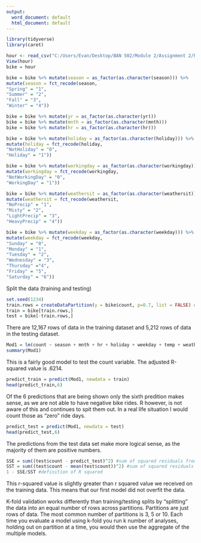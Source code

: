 ---
output:
  word_document: default
  html_document: default
---
```{r}
library(tidyverse)
library(caret)
```



```{r}
hour <- read_csv("C:/Users/Evan/Desktop/BAN 502/Module 2/Assignment 2/hour.csv")
View(hour)
bike = hour

bike = bike %>% mutate(season = as_factor(as.character(season))) %>%
mutate(season = fct_recode(season,
"Spring" = "1",
"Summer" = "2",
"Fall" = "3",
"Winter" = "4"))

bike = bike %>% mutate(yr = as_factor(as.character(yr))) 
bike = bike %>% mutate(mnth = as_factor(as.character(mnth))) 
bike = bike %>% mutate(hr = as_factor(as.character(hr))) 

bike = bike %>% mutate(holiday = as_factor(as.character(holiday))) %>%
mutate(holiday = fct_recode(holiday,
"NotHoliday" = "0",
"Holiday" = "1"))

bike = bike %>% mutate(workingday = as_factor(as.character(workingday))) %>%
mutate(workingday = fct_recode(workingday,
"NotWorkingDay" = "0",
"WorkingDay" = "1"))

bike = bike %>% mutate(weathersit = as_factor(as.character(weathersit))) %>%
mutate(weathersit = fct_recode(weathersit,
"NoPrecip" = "1",
"Misty" = "2",
"LightPrecip" = "3",
"HeavyPrecip" = "4"))

bike = bike %>% mutate(weekday = as_factor(as.character(weekday))) %>%
mutate(weekday = fct_recode(weekday,
"Sunday" = "0",
"Monday" = "1",
"Tuesday" = "2",
"Wednesday" = "3",
"Thursday" ="4",
"Friday" = "5",
"Saturday" = "6"))
```
Split the data (training and testing)
```{r}
set.seed(1234)
train.rows = createDataPartition(y = bike$count, p=0.7, list = FALSE) #70% in training
train = bike[train.rows,] 
test = bike[-train.rows,]
```
There are 12,167 rows of data in the training dataset and 5,212 rows of data in the testing dataset.  

```{r}
Mod1 = lm(count ~ season + mnth + hr + holiday + weekday + temp + weathersit, train)
summary(Mod1)
```
This is a fairly good model to test the count variable. The adjusted R-squared value is .6214.

```{r}
predict_train = predict(Mod1, newdata = train)
head(predict_train,6)
```
Of the 6 predictions that are being shown only the sixth predition makes sense, as we are not able to have negative bike rides. R however, is not aware of this and continues to spit them out. In a real life situation I would count those as "zero" ride days. 
```{r}
predict_test = predict(Mod1, newdata = test)
head(predict_test,6)
```
The predictions from the test data set make more logical sense, as the majority of them are positive numbers.

```{r}
SSE = sum((test$count - predict_test)^2) #sum of squared residuals from model
SST = sum((test$count - mean(test$count))^2) #sum of squared residuals from a "naive" model
1 - SSE/SST #definition of R squared
```
This r-squared value is slightly greater than r squared value we received on the training data. This means that our first model did not overfit the data.   

K-fold validation works differently than training/testing splits by "splitting" the data into an equal number of rows across partitions. Partitions are just rows of data. The most common number of partitions is 3, 5 or 10. Each time you evaluate a model using k-fold you run k number of analyses, holding out on partition at a time, you would then use the aggregate of the multiple models.
